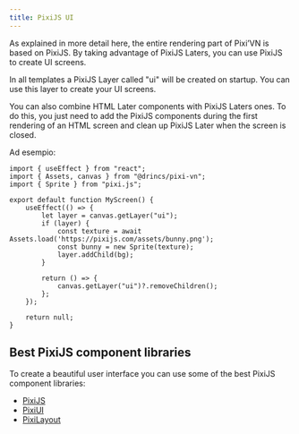 ```yaml
---
title: PixiJS UI
---
```


As explained in more detail <DynamicLink href="/start/canvas">here</DynamicLink>, the entire rendering part of Pixi’VN is based on PixiJS. By taking advantage of <DynamicLink href="/start/interface#adding-pixijs-ui-layers">PixiJS Laters</DynamicLink>, you can use PixiJS to create UI screens.

<Callout title="Templates" type="info">
In all templates a PixiJS Layer called "ui" will be created on startup. You can use this layer to create your UI screens.
</Callout>

You can also combine HTML Later components with PixiJS Laters ones. To do this, you just need to add the PixiJS components during the first rendering of an HTML screen and clean up PixiJS Later when the screen is closed.

Ad esempio:

```tsx title="React"
import { useEffect } from "react";
import { Assets, canvas } from "@drincs/pixi-vn";
import { Sprite } from "pixi.js";

export default function MyScreen() {
    useEffect(() => {
        let layer = canvas.getLayer("ui");
        if (layer) {
            const texture = await Assets.load('https://pixijs.com/assets/bunny.png');
            const bunny = new Sprite(texture);
            layer.addChild(bg);
        }

        return () => {
            canvas.getLayer("ui")?.removeChildren();
        };
    });

    return null;
}
```

## Best PixiJS component libraries

To create a beautiful user interface you can use some of the best PixiJS component libraries:

- [PixiJS](https://pixijs.com/)
- [PixiUI](https://github.com/pixijs/ui)
- [PixiLayout](https://github.com/pixijs/layout)
